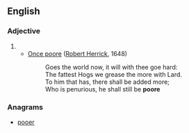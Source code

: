 ==English==

===Adjective===
{{head|en|adjective}}

# {{obsolete spelling of|poor|lang=en}}
#* [[q:Once poore, still penurious|Once poore]] ([[w:Robert Herrick|Robert Herrick]], 1648)
#*: Goes the world now, it will with thee goe hard:
#*: The fattest Hogs we grease the more with Lard.
#*: To him that has, there shall be added more;
#*: Who is penurious, he shall still be '''poore''' 

===Anagrams===
* [[pooer#English|pooer]]